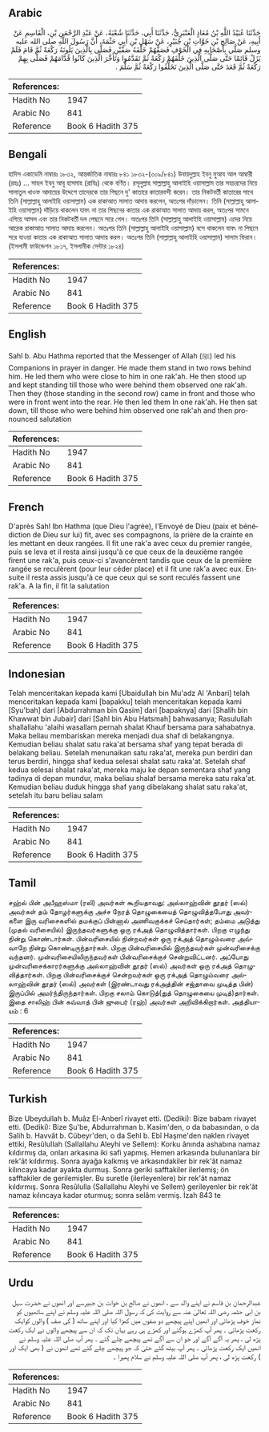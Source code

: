 ## Arabic


<div dir="rtl" lang="ar" style={{fontSize:'larger',backgroundColor:'#f8f9fa',padding:20}}>
حَدَّثَنَا عُبَيْدُ اللَّهِ بْنُ مُعَاذٍ الْعَنْبَرِيُّ، حَدَّثَنَا أَبِي، حَدَّثَنَا شُعْبَةُ، عَنْ عَبْدِ الرَّحْمَنِ بْنِ، الْقَاسِمِ عَنْ أَبِيهِ، عَنْ صَالِحِ بْنِ خَوَّاتِ بْنِ جُبَيْرٍ، عَنْ سَهْلِ بْنِ أَبِي حَثْمَةَ، أَنَّ رَسُولَ اللَّهِ صلى الله عليه وسلم صَلَّى بِأَصْحَابِهِ فِي الْخَوْفِ فَصَفَّهُمْ خَلْفَهُ صَفَّيْنِ فَصَلَّى بِالَّذِينَ يَلُونَهُ رَكْعَةً ثُمَّ قَامَ فَلَمْ يَزَلْ قَائِمًا حَتَّى صَلَّى الَّذِينَ خَلْفَهُمْ رَكْعَةً ثُمَّ تَقَدَّمُوا وَتَأَخَّرَ الَّذِينَ كَانُوا قُدَّامَهُمْ فَصَلَّى بِهِمْ رَكْعَةً ثُمَّ قَعَدَ حَتَّى صَلَّى الَّذِينَ تَخَلَّفُوا رَكْعَةً ثُمَّ سَلَّمَ ‏.‏
</div>
<div style={{backgroundColor:'#f8f9fa',padding:20, marginBottom: 10}}><table> <thead> <tr> <th>References:</th> <th></th> </tr> </thead> <tbody><tr><td>Hadith No</td><td>1947</td></tr><tr><td>Arabic No</td><td>841</td></tr><tr><td>Reference</td><td>Book 6 Hadith 375</td></tr></tbody></table></div>

## Bengali


<div dir="ltr" lang="bn" style={{fontSize:'larger',backgroundColor:'#f8f9fa',padding:20}}>
হাদিস একাডেমি নাম্বারঃ ১৮৩২, আন্তর্জাতিক নাম্বারঃ ৮৪১ ১৮৩২-(৩০৯/৮৪১) উবায়দুল্লাহ ইবনু মুআয আল আম্বারী (রহঃ) ... সাহল ইবনু আবূ হাসমাহ (রাযিঃ) থেকে বর্ণিত। রসূলুল্লাহ সাল্লাল্লাহু আলাইহি ওয়াসাল্লাম তার সহচরদের নিয়ে সালাতুল খাওফ আদায়ের উদ্দেশে তাদেরকে তার পিছনে দু' কাতারে কাতারবন্দী করেন। তার নিকটবর্তী কাতারের সাথে তিনি (সাল্লাল্লাহু আলাইহি ওয়াসাল্লাম) এক রাকাআত সালাত আদায় করলেন, অতঃপর দাঁড়ালেন। তিনি (সাল্লাল্লাহু আলাইহি ওয়াসাল্লাম) দাঁড়িয়ে থাকলেন যাবৎ না তার পিছনের কাতার এক রাকাআত সালাত আদায় করল, অতঃপর সামনে এগিয়ে আসল এবং তার নিকটবর্তী দল পেছনে সরে গেল। অতঃপর তিনি (সাল্লাল্লাহু আলাইহি ওয়াসাল্লাম) এদের নিয়ে আরেক রাকাআত সালাত আদায় করলেন। অতঃপর তিনি (সাল্লাল্লাহু আলাইহি ওয়াসাল্লাম) বসে থাকলেন যাবৎ না পিছনে সরে যাওয়া কাতার এক রাকাআত সালাত আদায় করল। অতঃপর তিনি (সাল্লাল্লাহু আলাইহি ওয়াসাল্লাম) সালাম ফিরান। (ইসলামী ফাউন্ডেশন ১৮১৭, ইসলামীক সেন্টার ১৮২৪)
</div>
<div style={{backgroundColor:'#f8f9fa',padding:20, marginBottom: 10}}><table> <thead> <tr> <th>References:</th> <th></th> </tr> </thead> <tbody><tr><td>Hadith No</td><td>1947</td></tr><tr><td>Arabic No</td><td>841</td></tr><tr><td>Reference</td><td>Book 6 Hadith 375</td></tr></tbody></table></div>

## English


<div dir="ltr" lang="en" style={{fontSize:'larger',backgroundColor:'#f8f9fa',padding:20}}>
Sahl b. Abu Hathma reported that the Messenger of Allah (ﷺ) led his Companions in prayer in danger. He made them stand in two rows behind him. He led them who were close to him in one rak'ah. He then stood up and kept standing till those who were behind them observed one rak'ah. Then they (those standing in the second row) came in front and those who were in front went into the rear. He then led them In one rak'ah. He then sat down, till those who were behind him observed one rak'ah and then pronounced salutation
</div>
<div style={{backgroundColor:'#f8f9fa',padding:20, marginBottom: 10}}><table> <thead> <tr> <th>References:</th> <th></th> </tr> </thead> <tbody><tr><td>Hadith No</td><td>1947</td></tr><tr><td>Arabic No</td><td>841</td></tr><tr><td>Reference</td><td>Book 6 Hadith 375</td></tr></tbody></table></div>

## French


<div dir="ltr" lang="fr" style={{fontSize:'larger',backgroundColor:'#f8f9fa',padding:20}}>
D'après Sahl Ibn Hathma (que Dieu l'agrée), l'Envoyé de Dieu (paix et bénédiction de Dieu sur lui) fit, avec ses compagnons, la prière de la crainte en les mettant en deux rangées. Il fit une rak'a avec ceux du premier rangée, puis se leva et il resta ainsi jusqu'à ce que ceux de la deuxième rangée firent une rak'a, puis ceux-ci s'avancèrent tandis que ceux de la première rangée se reculèrent (pour leur céder place) et il fit une rak'a avec eux. Ensuite il resta assis jusqu'à ce que ceux qui se sont reculés fassent une rak'a. A la fin, il fit la salutation
</div>
<div style={{backgroundColor:'#f8f9fa',padding:20, marginBottom: 10}}><table> <thead> <tr> <th>References:</th> <th></th> </tr> </thead> <tbody><tr><td>Hadith No</td><td>1947</td></tr><tr><td>Arabic No</td><td>841</td></tr><tr><td>Reference</td><td>Book 6 Hadith 375</td></tr></tbody></table></div>

## Indonesian


<div dir="ltr" lang="id" style={{fontSize:'larger',backgroundColor:'#f8f9fa',padding:20}}>
Telah menceritakan kepada kami [Ubaidullah bin Mu'adz Al 'Anbari] telah menceritakan kepada kami [bapakku] telah menceritakan kepada kami [Syu'bah] dari [Abdurrahman bin Qasim] dari [bapaknya] dari [Shalih bin Khawwat bin Jubair] dari [Sahl bin Abu Hatsmah] bahwasanya; Rasulullah shallallahu 'alaihi wasallam pernah shalat Khauf bersama para sahabatnya. Maka beliau membariskan mereka menjadi dua shaf di belakangnya. Kemudian beliau shalat satu raka'at bersama shaf yang tepat berada di belakang beliau. Setelah menunaikan satu raka'at, mereka pun berdiri dan terus berdiri, hingga shaf kedua selesai shalat satu raka'at. Setelah shaf kedua selesai shalat raka'at, mereka maju ke depan sementara shaf yang tadinya di depan mundur, maka beliau shalaf bersama mereka satu raka'at. Kemudian beliau duduk hingga shaf yang dibelakang shalat satu raka'at, setelah itu baru beliau salam
</div>
<div style={{backgroundColor:'#f8f9fa',padding:20, marginBottom: 10}}><table> <thead> <tr> <th>References:</th> <th></th> </tr> </thead> <tbody><tr><td>Hadith No</td><td>1947</td></tr><tr><td>Arabic No</td><td>841</td></tr><tr><td>Reference</td><td>Book 6 Hadith 375</td></tr></tbody></table></div>

## Tamil


<div dir="ltr" lang="ta" style={{fontSize:'larger',backgroundColor:'#f8f9fa',padding:20}}>
சஹ்ல் பின் அபீஹஸ்மா (ரலி) அவர்கள் கூறியதாவது: அல்லாஹ்வின் தூதர் (ஸல்) அவர்கள் தம் தோழர்களுக்கு அச்ச நேரத் தொழுகையைத் தொழுவித்தபோது அவர்களை இரு வரிசைகளில் தமக்குப் பின்னால் அணிவகுக்கச் செய்தார்கள்; தம்மை அடுத்து (முதல் வரிசையில்) இருந்தவர்களுக்கு ஒரு ரக்அத் தொழுவித்தார்கள். பிறகு எழுந்து நின்று கொண்டார்கள். பின்வரிசையில் நின்றவர்கள் ஒரு ரக்அத் தொழும்வரை அவ்வாறே நின்று கொண்டிருந்தார்கள். பிறகு பின்வரிசையில் இருந்தவர்கள் முன்வரிசைக்கு வந்தனர். முன்வரிசையிலிருந்தவர்கள் பின்வரிசைக்குச் சென்றுவிட்டனர். அப்போது முன்வரிசைக்காரர்களுக்கு அல்லாஹ்வின் தூதர் (ஸல்) அவர்கள் ஒரு ரக்அத் தொழுவித்தார்கள். பிறகு பின்வரிசைக்குச் சென்றவர்கள் ஒரு ரக்அத் தொழும்வரை அல்லாஹ்வின் தூதர் (ஸல்) அவர்கள் (இரண்டாவது ரக்அத்தின் சஜ்தாவை முடித்த பின்) இருப்பில் அமர்ந்திருந்தார்கள். பிறகு சலாம் கொடுத்(துத் தொழுகையை முடித்)தார்கள். இதை சாலிஹ் பின் கவ்வாத் பின் ஜுபைர் (ரஹ்) அவர்கள் அறிவிக்கிறார்கள். அத்தியாயம் : 6
</div>
<div style={{backgroundColor:'#f8f9fa',padding:20, marginBottom: 10}}><table> <thead> <tr> <th>References:</th> <th></th> </tr> </thead> <tbody><tr><td>Hadith No</td><td>1947</td></tr><tr><td>Arabic No</td><td>841</td></tr><tr><td>Reference</td><td>Book 6 Hadith 375</td></tr></tbody></table></div>

## Turkish


<div dir="ltr" lang="tr" style={{fontSize:'larger',backgroundColor:'#f8f9fa',padding:20}}>
Bize Ubeydullah b. Muâz El-Anberî rivayet etti. (Dediki): Bize babam rivayet etti. (Dediki): Bize Şu'be, Abdurrahman b. Kasim'den, o da babasından, o da Salih b. Havvât b. Cübeyr'den, o da Sehl b. Ebî Haşme'den naklen rivayet ettiki, ResûluIIah (Sallallahu Aleyhi ve Sellem): Korku ânında ashabına namaz kıldırmış da, onları arkasına iki safi yapmış. Hemen arkasında bulunanlara bir rek'ât kıldırmış. Sonra ayağa kalkmış ve arkasındakiler bir rek'ât namaz kilıncaya kadar ayakta durmuş. Sonra geriki safftakiler ilerlemiş; ön safftakiler de gerilemişler. Bu suretle (ilerleyenlere) bir rek'ât namaz kıldırmış. Sonra Resûlulla (Sallallahu Aleyhi ve Sellem) gerileyenler bir rek'ât namaz kılıncaya kadar oturmuş; sonra selâm vermiş. İzah 843 te
</div>
<div style={{backgroundColor:'#f8f9fa',padding:20, marginBottom: 10}}><table> <thead> <tr> <th>References:</th> <th></th> </tr> </thead> <tbody><tr><td>Hadith No</td><td>1947</td></tr><tr><td>Arabic No</td><td>841</td></tr><tr><td>Reference</td><td>Book 6 Hadith 375</td></tr></tbody></table></div>

## Urdu


<div dir="rtl" lang="ur" style={{fontSize:'larger',backgroundColor:'#f8f9fa',padding:20}}>
عبدالرحمان بن قاسم نے اپنے والد سے ، انھوں نے صالح بن خوات بن جبیرسے اور انھوں نے حضرت سہل بن ابی حثمہ رضی اللہ تعالیٰ عنہ سے روایت کی کہ رسول اللہ صلی اللہ علیہ وسلم نے اپنے ساتھیوں کو نماز خوف پڑھائی اور انھیں اپنے پیچھے دو صفوں میں کھڑا کیا اور اپنے ساتھ ( کی صف ) والوں کوایک رکعت پڑھائی ۔ پھر آپ کھڑے ہوگئے اور کھڑے ہی رہے یہاں تک کہ ان سے پیچھے والوں نے ایک رکعت پڑھ لی ، پھر یہ آگے آگے اور جو ان سے آگے تھے پیچھے چلے گئے ۔ پھر آپ صلی اللہ علیہ وسلم نے انھیں ایک رکعت پڑھائی ۔ پھر آپ بیٹھ گئے حتیٰ کہ جو پیچھے چلے گئے تھے انھوں نے ( بھی ایک اور ) رکعت پڑھ لی ، پھر آپ صلی اللہ علیہ وسلم نے سلام پھیرا ۔
</div>
<div style={{backgroundColor:'#f8f9fa',padding:20, marginBottom: 10}}><table> <thead> <tr> <th>References:</th> <th></th> </tr> </thead> <tbody><tr><td>Hadith No</td><td>1947</td></tr><tr><td>Arabic No</td><td>841</td></tr><tr><td>Reference</td><td>Book 6 Hadith 375</td></tr></tbody></table></div>